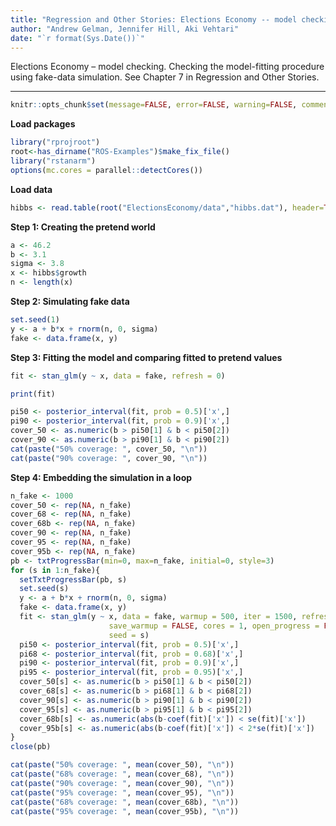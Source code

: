 ```yaml
---
title: "Regression and Other Stories: Elections Economy -- model checking"
author: "Andrew Gelman, Jennifer Hill, Aki Vehtari"
date: "`r format(Sys.Date())`"
---
```

Elections Economy -- model checking. Checking the model-fitting
procedure using fake-data simulation. See Chapter 7 in Regression
and Other Stories.

-------------


```r
knitr::opts_chunk$set(message=FALSE, error=FALSE, warning=FALSE, comment=NA)
```

**Load packages**

```r
library("rprojroot")
root<-has_dirname("ROS-Examples")$make_fix_file()
library("rstanarm")
options(mc.cores = parallel::detectCores())
```

**Load data**

```r
hibbs <- read.table(root("ElectionsEconomy/data","hibbs.dat"), header=TRUE)
```

**Step 1: Creating the pretend world**

```r
a <- 46.2
b <- 3.1
sigma <- 3.8
x <- hibbs$growth
n <- length(x)
```

**Step 2: Simulating fake data**

```r
set.seed(1)
y <- a + b*x + rnorm(n, 0, sigma)
fake <- data.frame(x, y)
```

**Step 3: Fitting the model and comparing fitted to pretend values**

```r
fit <- stan_glm(y ~ x, data = fake, refresh = 0)
```
```r
print(fit)

pi50 <- posterior_interval(fit, prob = 0.5)['x',]
pi90 <- posterior_interval(fit, prob = 0.9)['x',]
cover_50 <- as.numeric(b > pi50[1] & b < pi50[2])
cover_90 <- as.numeric(b > pi90[1] & b < pi90[2])
cat(paste("50% coverage: ", cover_50, "\n"))
cat(paste("90% coverage: ", cover_90, "\n"))
```

**Step 4:  Embedding the simulation in a loop**

```r
n_fake <- 1000
cover_50 <- rep(NA, n_fake)
cover_68 <- rep(NA, n_fake)
cover_68b <- rep(NA, n_fake)
cover_90 <- rep(NA, n_fake)
cover_95 <- rep(NA, n_fake)
cover_95b <- rep(NA, n_fake)
pb <- txtProgressBar(min=0, max=n_fake, initial=0, style=3)
for (s in 1:n_fake){
  setTxtProgressBar(pb, s)
  set.seed(s)
  y <- a + b*x + rnorm(n, 0, sigma)
  fake <- data.frame(x, y)
  fit <- stan_glm(y ~ x, data = fake, warmup = 500, iter = 1500, refresh = 0,
                      save_warmup = FALSE, cores = 1, open_progress = FALSE,
                      seed = s)
  pi50 <- posterior_interval(fit, prob = 0.5)['x',]
  pi68 <- posterior_interval(fit, prob = 0.68)['x',]
  pi90 <- posterior_interval(fit, prob = 0.9)['x',]
  pi95 <- posterior_interval(fit, prob = 0.95)['x',]
  cover_50[s] <- as.numeric(b > pi50[1] & b < pi50[2])
  cover_68[s] <- as.numeric(b > pi68[1] & b < pi68[2])
  cover_90[s] <- as.numeric(b > pi90[1] & b < pi90[2])
  cover_95[s] <- as.numeric(b > pi95[1] & b < pi95[2])
  cover_68b[s] <- as.numeric(abs(b-coef(fit)['x']) < se(fit)['x'])
  cover_95b[s] <- as.numeric(abs(b-coef(fit)['x']) < 2*se(fit)['x'])
}
close(pb)
```
```r
cat(paste("50% coverage: ", mean(cover_50), "\n"))
cat(paste("68% coverage: ", mean(cover_68), "\n"))
cat(paste("90% coverage: ", mean(cover_90), "\n"))
cat(paste("95% coverage: ", mean(cover_95), "\n"))
cat(paste("68% coverage: ", mean(cover_68b), "\n"))
cat(paste("95% coverage: ", mean(cover_95b), "\n"))
```

